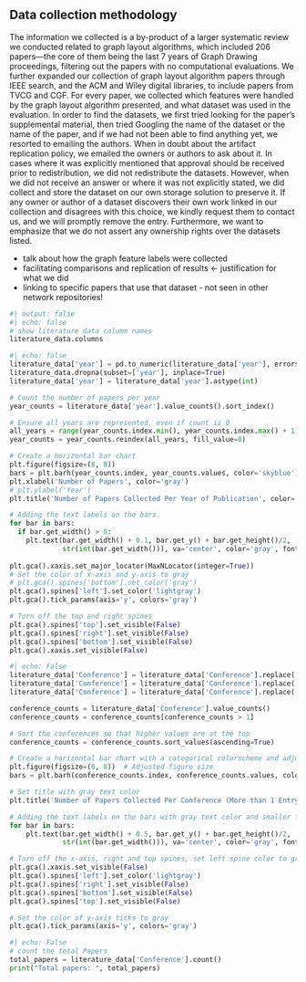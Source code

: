 ## Data collection methodology

The information we collected is a by-product of a larger systematic review we conducted related to graph layout algorithms, which included 206 papers---the core of them being the last 7 years of Graph Drawing proceedings, filtering out the papers with no computational evaluations.
We further expanded our collection of graph layout algorithm papers through IEEE search, and the ACM and Wiley digital libraries, to include papers from TVCG and CGF.
For every paper, we collected which features were handled by the graph layout algorithm presented, and what dataset was used in the evaluation. 
In order to find the datasets, we first tried looking for the paper's supplemental material, then tried Googling the name of the dataset or the name of the paper, and if we had not been able to find anything yet, we resorted to emailing the authors. 
When in doubt about the artifact replication policy, we emailed the owners or authors to ask about it. 
In cases where it was explicitly mentioned that approval should be received prior to redistribution, we did not redistribute the datasets. However, when we did not receive an answer or where it was not explicitly stated, we did collect and store the dataset on our own storage solution to preserve it. 
If any owner or author of a dataset discovers their own work linked in our collection and disagrees with this choice, we kindly request them to contact us, and we will promptly remove the entry. Furthermore, we want to emphasize that we do not assert any ownership rights over the datasets listed.

- talk about how the graph feature labels were collected
- facilitating comparisons and replication of results <- justification for what we did
- linking to specific papers that use that dataset - not seen in other network repositories!  

```python
#| output: false
#| echo: false
# show literature data column names
literature_data.columns
```

```python
#| echo: false
literature_data['year'] = pd.to_numeric(literature_data['year'], errors='coerce')
literature_data.dropna(subset=['year'], inplace=True)
literature_data['year'] = literature_data['year'].astype(int)

# Count the number of papers per year
year_counts = literature_data['year'].value_counts().sort_index()

# Ensure all years are represented, even if count is 0
all_years = range(year_counts.index.min(), year_counts.index.max() + 1)
year_counts = year_counts.reindex(all_years, fill_value=0)

# Create a horizontal bar chart
plt.figure(figsize=(8, 8))
bars = plt.barh(year_counts.index, year_counts.values, color='skyblue')
plt.xlabel('Number of Papers', color='gray')
# plt.ylabel('Year')
plt.title('Number of Papers Collected Per Year of Publication', color='gray')

# Adding the text labels on the bars
for bar in bars:
  if bar.get_width() > 0:
    plt.text(bar.get_width() + 0.1, bar.get_y() + bar.get_height()/2, 
             str(int(bar.get_width())), va='center', color='gray', fontsize=8)
             
plt.gca().xaxis.set_major_locator(MaxNLocator(integer=True))
# Set the color of x-axis and y-axis to gray
# plt.gca().spines['bottom'].set_color('gray')
plt.gca().spines['left'].set_color('lightgray')
plt.gca().tick_params(axis='y', colors='gray')

# Turn off the top and right spines
plt.gca().spines['top'].set_visible(False)
plt.gca().spines['right'].set_visible(False)
plt.gca().spines['bottom'].set_visible(False)
plt.gca().xaxis.set_visible(False)
```

```python
#| echo: False
literature_data['Conference'] = literature_data['Conference'].replace('Computer Graphics Forum', 'CGF')
literature_data['Conference'] = literature_data['Conference'].replace('Information Visualization', 'IV')
literature_data['Conference'] = literature_data['Conference'].replace('Graphics Interface', 'GI')

conference_counts = literature_data['Conference'].value_counts()
conference_counts = conference_counts[conference_counts > 1]

# Sort the conferences so that higher values are at the top
conference_counts = conference_counts.sort_values(ascending=True)

# Create a horizontal bar chart with a categorical colorscheme and adjusted figure size
plt.figure(figsize=(6, 8))  # Adjusted figure size
bars = plt.barh(conference_counts.index, conference_counts.values, color=sns.color_palette("pastel", len(conference_counts)))

# Set title with gray text color
plt.title('Number of Papers Collected Per Conference (More than 1 Entry)', color='gray')

# Adding the text labels on the bars with gray text color and smaller font size
for bar in bars:
    plt.text(bar.get_width() + 0.5, bar.get_y() + bar.get_height()/2, 
             str(int(bar.get_width())), va='center', color='gray', fontsize=10)

# Turn off the x-axis, right and top spines, set left spine color to gray
plt.gca().xaxis.set_visible(False)
plt.gca().spines['left'].set_color('lightgray')
plt.gca().spines['right'].set_visible(False)
plt.gca().spines['bottom'].set_visible(False)
plt.gca().spines['top'].set_visible(False)

# Set the color of y-axis ticks to gray
plt.gca().tick_params(axis='y', colors='gray')
```

```python
#| echo: False
# count the total Papers
total_papers = literature_data['Conference'].count()
print("Total papers: ", total_papers)
```